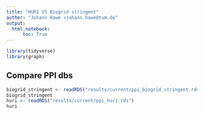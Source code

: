 ```yaml
---
title: "HURI VS Biogrid stringent"
author: "Johann Hawe <johann.hawe@tum.de"
output: 
  html_notebook:
      toc: True
---
```


```r
library(tidyverse)
library(graph)
```


## Compare PPI dbs
```r
biogrid_stringent <- readRDS("results/current/ppi_biogrid_stringent.rds")
biogrid_stringent
huri <- readRDS("results/current/ppi_huri.rds")
huri
```

